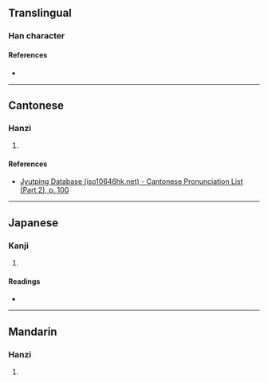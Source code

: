 {{character info}}
==Translingual==

===Han character===
{{Han char|rn=46|rad=山|as=09|sn=12|four=20721|canj=UYRN|ids=⿰山亭}}

====References====
* {{Han ref|kx=0316.130|dkj=08276|dj=0616.360|hdz=10788.130|uh=5D49|ud=23881|bh=D8EB|bd=55531}}

----

==Cantonese==

===Hanzi===
{{yue-hanzi|jyut=[[ting4]]|y=ting4}}

# {{rfdef|yue|sort=山09}}

====References====
* [http://www.iso10646hk.net/jp/document/download.jsp Jyutping Database (iso10646hk.net) - Cantonese Pronunciation List (Part 2), p. 100]

----

==Japanese==

===Kanji===
{{ja-kanji|grade=|rs=山09}}

# {{rfdef|ja|sort=山09}}

====Readings====
* {{ja-readings|on=[[てい]] (tei), [[ちゃう]] (chau)|kun=}}

----

==Mandarin==

===Hanzi===
{{cmn-hanzi|pin=[[tíng]] ([[ting2]])|wg=t'ing<sup>2</sup>}}

# {{rfdef|cmn|sort=山09}}